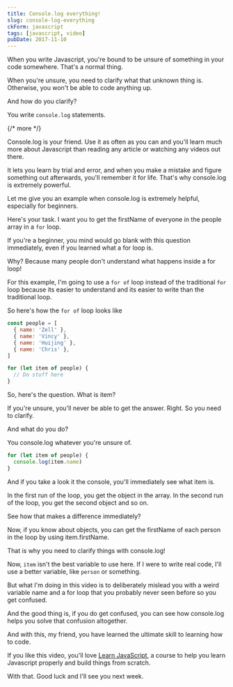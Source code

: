 ```yaml
---
title: Console.log everything!
slug: console-log-everything
ckForm: javascript
tags: [javascript, video]
pubDate: 2017-11-10
---
```


When you write Javascript, you're bound to be unsure of something in your code somewhere. That's a normal thing.

When you're unsure, you need to clarify what that unknown thing is. Otherwise, you won't be able to code anything up.

And how do you clarify?

You write `console.log` statements.

{/* more */}

<Youtube id='rBHzRjJSQbI' />

Console.log is your friend. Use it as often as you can and you'll learn much more about Javascript than reading any article or watching any videos out there.

It lets you learn by trial and error, and when you make a mistake and figure something out afterwards, you'll remember it for life. That's why console.log is extremely powerful.

Let me give you an example when console.log is extremely helpful, especially for beginners.

Here's your task. I want you to get the firstName of everyone in the people array in a `for` loop.

If you're a beginner, you mind would go blank with this question immediately, even if you learned what a for loop is.

Why? Because many people don't understand what happens inside a for loop!

For this example, I'm going to use a `for of` loop instead of the traditional `for` loop because its easier to understand and its easier to write than the traditional loop.

So here's how the `for of` loop looks like

```js
const people = [
  { name: 'Zell' },
  { name: 'Vincy' },
  { name: 'Huijing' },
  { name: 'Chris' },
]

for (let item of people) {
  // Do stuff here
}
```

So, here's the question. What is item?

If you're unsure, you'll never be able to get the answer. Right. So you need to clarify.

And what do you do?

You console.log whatever you're unsure of.

```js
for (let item of people) {
  console.log(item.name)
}
```

And if you take a look it the console, you'll immediately see what item is.

In the first run of the loop, you get the object in the array. In the second run of the loop, you get the second object and so on.

See how that makes a difference immediately?

Now, if you know about objects, you can get the firstName of each person in the loop by using item.firstName.

That is why you need to clarify things with console.log!

Now, `item` isn't the best variable to use here. If I were to write real code, I'll use a better variable, like `person` or something.

But what I'm doing in this video is to deliberately mislead you with a weird variable name and a for loop that you probably never seen before so you get confused.

And the good thing is, if you do get confused, you can see how console.log helps you solve that confusion altogether.

And with this, my friend, you have learned the ultimate skill to learning how to code.

If you like this video, you'll love [Learn JavaScript](https://learnJavaScript.today), a course to help you learn Javascript properly and build things from scratch.

With that. Good luck and I'll see you next week.
